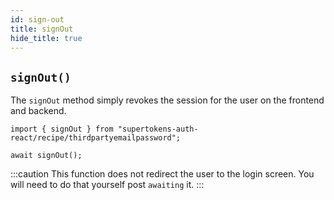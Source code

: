 ```yaml
---
id: sign-out
title: signOut
hide_title: true
---
```


## `signOut()`


The `signOut` method simply revokes the session for the user on the frontend and backend.

```tsx
import { signOut } from "supertokens-auth-react/recipe/thirdpartyemailpassword";

await signOut();
```

:::caution
This function does not redirect the user to the login screen. You will need to do that yourself post `awaiting` it.
:::